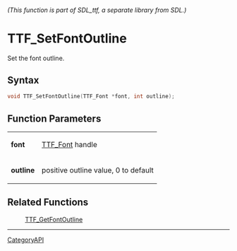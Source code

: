 ====== (This function is part of SDL_ttf, a separate library from SDL.) ======
= TTF_SetFontOutline =

Set the font outline.

== Syntax ==

<syntaxhighlight lang='c'>
void TTF_SetFontOutline(TTF_Font *font, int outline);
</syntaxhighlight>

== Function Parameters ==

{|
|'''font'''
|[[TTF_Font]] handle
|-
|'''outline'''
|positive outline value, 0 to default
|}

== Related Functions ==

:[[TTF_GetFontOutline]]

----
[[CategoryAPI]]


